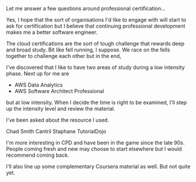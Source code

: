 Let me answer a few questions around professional certification...

Yes, I hope that the sort of organisations I'd like to engage with will start to ask for certification but I believe
that continuing professional development makes me a better software engineer.

The cloud certifications are the sort of tough challenge that rewards deep and broad study. Bit like fell running,
I suppose. We race on the fells together to challenge each other but in the end,

I've discovered that I like to have two areas of study during a low intensity phase. Next up for me are

 * AWS Data Analytics
 * AWS Software Architect Professional

but at low intensity. When I decide the time is right to be examined, I'll step up the intensity level and review the
material.

I've been asked about the resource I used.

Chad Smith
Cantril
Staphane
TutorialDojo

I'm more interesting in CPD and have been in the game since the late 90s. People coming fresh and new may choose to
start elsewhere but I would recommend coming back.

I'll also line up some complementary Coursera material as well. But not quite yet.


